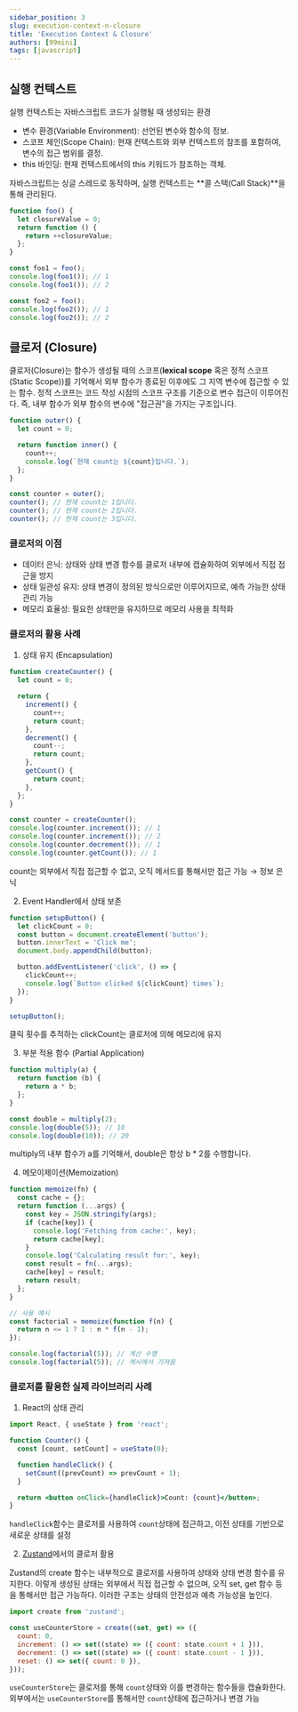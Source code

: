 ```yaml
---
sidebar_position: 3
slug: execution-context-n-closure
title: 'Execution Context & Closure'
authors: [99mini]
tags: [javascript]
---
```


## 실행 컨텍스트

실행 컨텍스트는 자바스크립트 코드가 실행될 때 생성되는 환경

- 변수 환경(Variable Environment): 선언된 변수와 함수의 정보.
- 스코프 체인(Scope Chain): 현재 컨텍스트와 외부 컨텍스트의 참조를 포함하여, 변수의 접근 범위를 결정.
- this 바인딩: 현재 컨텍스트에서의 this 키워드가 참조하는 객체.​

자바스크립트는 싱글 스레드로 동작하며, 실행 컨텍스트는 **콜 스택(Call Stack)**을 통해 관리된다.

```javascript title="execution-context.js"
function foo() {
  let closureValue = 0;
  return function () {
    return ++closureValue;
  };
}

const foo1 = foo();
console.log(foo1()); // 1
console.log(foo1()); // 2

const foo2 = foo();
console.log(foo2()); // 1
console.log(foo2()); // 2
```

## 클로저 (Closure)

클로저(Closure)는 함수가 생성될 때의 스코프(**lexical scope** 혹은 정적 스코프(Static Scope))를 기억해서 외부 함수가 종료된 이후에도 그 지역 변수에 접근할 수 있는 함수.
정적 스코프는 코드 작성 시점의 스코프 구조를 기준으로 변수 접근이 이루어진다.
즉, 내부 함수가 외부 함수의 변수에 "접근권"을 가지는 구조입니다.

```javascript title="closure.js"
function outer() {
  let count = 0;

  return function inner() {
    count++;
    console.log(`현재 count는 ${count}입니다.`);
  };
}

const counter = outer();
counter(); // 현재 count는 1입니다.
counter(); // 현재 count는 2입니다.
counter(); // 현재 count는 3입니다.
```

### 클로저의 이점

- 데이터 은닉: 상태와 상태 변경 함수를 클로저 내부에 캡슐화하여 외부에서 직접 접근을 방지
- 상태 일관성 유지: 상태 변경이 정의된 방식으로만 이루어지므로, 예측 가능한 상태 관리 가능
- 메모리 효율성: 필요한 상태만을 유지하므로 메모리 사용을 최적화

### 클로저의 활용 사례

1. 상태 유지 (Encapsulation)

```javascript title="encapsulation.js"
function createCounter() {
  let count = 0;

  return {
    increment() {
      count++;
      return count;
    },
    decrement() {
      count--;
      return count;
    },
    getCount() {
      return count;
    },
  };
}

const counter = createCounter();
console.log(counter.increment()); // 1
console.log(counter.increment()); // 2
console.log(counter.decrement()); // 1
console.log(counter.getCount()); // 1
```

count는 외부에서 직접 접근할 수 없고, 오직 메서드를 통해서만 접근 가능 → 정보 은닉

2. Event Handler에서 상태 보존

```javascript title="click-count-button.js"
function setupButton() {
  let clickCount = 0;
  const button = document.createElement('button');
  button.innerText = 'Click me';
  document.body.appendChild(button);

  button.addEventListener('click', () => {
    clickCount++;
    console.log(`Button clicked ${clickCount} times`);
  });
}

setupButton();
```

클릭 횟수를 추적하는 clickCount는 클로저에 의해 메모리에 유지

3. 부분 적용 함수 (Partial Application)

```javascript title="multiply.js"
function multiply(a) {
  return function (b) {
    return a * b;
  };
}

const double = multiply(2);
console.log(double(5)); // 10
console.log(double(10)); // 20
```

multiply의 내부 함수가 a를 기억해서, double은 항상 b \* 2를 수행합니다.

4. 메모이제이션(Memoization)

```javascript title="memoization.js"
function memoize(fn) {
  const cache = {};
  return function (...args) {
    const key = JSON.stringify(args);
    if (cache[key]) {
      console.log('Fetching from cache:', key);
      return cache[key];
    }
    console.log('Calculating result for:', key);
    const result = fn(...args);
    cache[key] = result;
    return result;
  };
}

// 사용 예시
const factorial = memoize(function f(n) {
  return n <= 1 ? 1 : n * f(n - 1);
});

console.log(factorial(5)); // 계산 수행
console.log(factorial(5)); // 캐시에서 가져옴
```

### 클로저를 활용한 실제 라이브러리 사례

1. React의 상태 관리

```jsx title="use-state.jsx"
import React, { useState } from 'react';

function Counter() {
  const [count, setCount] = useState(0);

  function handleClick() {
    setCount((prevCount) => prevCount + 1);
  }

  return <button onClick={handleClick}>Count: {count}</button>;
}
```

`handleClick`함수는 클로저를 사용하여 `count`상태에 접근하고, 이전 상태를 기반으로 새로운 상태를 설정

2. [Zustand](https://github.com/pmndrs/zustand)에서의 클로저 활용

Zustand의 create 함수는 내부적으로 클로저를 사용하여 상태와 상태 변경 함수를 유지한다.
이렇게 생성된 상태는 외부에서 직접 접근할 수 없으며, 오직 set, get 함수 등을 통해서만 접근 가능하다.
이러한 구조는 상태의 안전성과 예측 가능성을 높인다.

```javascript title="zustand-example.js"
import create from 'zustand';

const useCounterStore = create((set, get) => ({
  count: 0,
  increment: () => set((state) => ({ count: state.count + 1 })),
  decrement: () => set((state) => ({ count: state.count - 1 })),
  reset: () => set({ count: 0 }),
}));
```

`useCounterStore`는 클로저를 통해 `count`상태와 이를 변경하는 함수들을 캡슐화한다.
외부에서는 `useCounterStore`를 통해서만 `count`상태에 접근하거나 변경 가능

